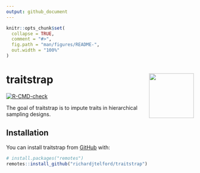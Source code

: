 ```yaml
---
output: github_document
---
```


<!-- README.md is generated from README.Rmd. Please edit that file -->

```r
knitr::opts_chunk$set(
  collapse = TRUE,
  comment = "#>",
  fig.path = "man/figures/README-",
  out.width = "100%"
)
```

# traitstrap <img src="man/figures/Traitstrap_hex.png" align="right" alt="" width="120" />

<!-- badges: start -->
[![R-CMD-check](https://github.com/richardjtelford/traitstrap/workflows/R-CMD-check/badge.svg)](https://github.com/richardjtelford/traitstrap/actions)
<!-- badges: end -->

The goal of traitstrap is to impute traits in hierarchical sampling designs.

## Installation

You can install traitstrap from [GitHub](https://github.com/) with:

``` r
# install.packages("remotes")
remotes::install_github("richardjtelford/traitstrap")
```

